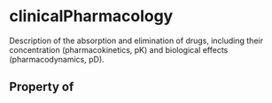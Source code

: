 # clinicalPharmacology

Description of the absorption and elimination of drugs, including their concentration (pharmacokinetics, pK) and biological effects (pharmacodynamics, pD).

## Property of




